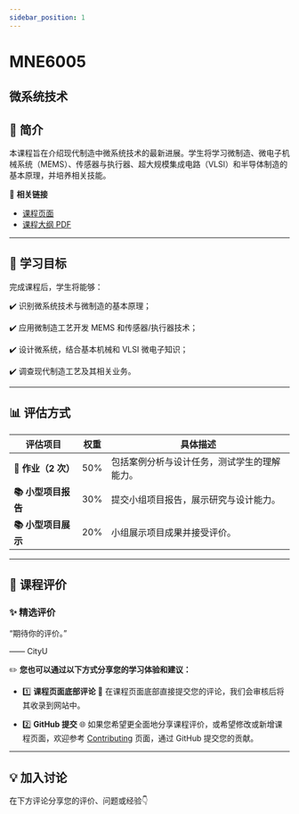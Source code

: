 ```yaml
---
sidebar_position: 1
---
```


# MNE6005
## 微系统技术

## **📘 简介**
本课程旨在介绍现代制造中微系统技术的最新进展。学生将学习微制造、微电子机械系统（MEMS）、传感器与执行器、超大规模集成电路（VLSI）和半导体制造的基本原理，并培养相关技能。

🔗 **相关链接**
- [课程页面](https://www.cityu.edu.hk/catalogue/pg/202425/course/MNE6005.htm)
- [课程大纲 PDF](https://www.cityu.edu.hk/catalogue/pg/202425/course/MNE6005.pdf)

---

## **🎯 学习目标**

完成课程后，学生将能够：

✔️ 识别微系统技术与微制造的基本原理；

✔️ 应用微制造工艺开发 MEMS 和传感器/执行器技术；

✔️ 设计微系统，结合基本机械和 VLSI 微电子知识；

✔️ 调查现代制造工艺及其相关业务。

---

## **📊 评估方式**

| **评估项目**           | **权重** | **具体描述**                                                                                       |
|-----------------------|---------|---------------------------------------------------------------------------------------------------|
| **📖 作业（2 次）**     | 50%     | 包括案例分析与设计任务，测试学生的理解能力。                                                     |
| **📚 小型项目报告**      | 30%     | 提交小组项目报告，展示研究与设计能力。                                                           |
| **📚 小型项目展示**      | 20%     | 小组展示项目成果并接受评价。                                                                     |

---

## **💬 课程评价**

### ✨ **精选评价**
<div className={commentStyles.commentBox}>
    <p className={commentStyles.commentText}>
        “期待你的评价。”
    </p>
    <p className={commentStyles.commentAuthor}>—— CityU</p>
</div>

✏️ **您也可以通过以下方式分享您的学习体验和建议：**

- 1️⃣ **课程页面底部评论**
💬 在课程页面底部直接提交您的评论，我们会审核后将其收录到网站中。

- 2️⃣ **GitHub 提交**
🌐 如果您希望更全面地分享课程评价，或希望修改或新增课程页面，欢迎参考 [Contributing](https://penjc.github.io/cityU-navigator/contributing) 页面，通过 GitHub 提交您的贡献。

---

## **💡 加入讨论**

在下方评论分享您的评价、问题或经验👇
<Utterances />
